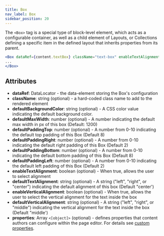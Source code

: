 ```yaml
---
title: Box
nav_label: Box
sidebar_position: 20
---
```


The `<Box>` tag is a special type of block-level element, which acts as a configurable container, as well as a child element of Layouts, or Collections defining a specific item in the defined layout that inherits properties from its parent.

```jsx
<Box dataRef={content.textBox} className="text-box" enableTextAlignment={true}>
...
</Box>
```

## Attributes

* **dataRef**: DataLocator - the data-element storing the Box's configuration
* **className**: string (optional) - a hard-coded class name to add to the rendered element
* **defaultBackgroundColor**: string (optional) - A CSS color value indicating the default background color.
* **defaultMaxWidth**: number (optional) - A number indicating the default max width in px of this box (Default: 1200)
* **defaultPaddingTop**: number (optional) - A number from 0-10 indicating the default top padding of this Box (Default 8)
* **defaultPaddingRight**: number (optional) - A number from 0-10 indicating the default right padding of this Box (Default 2)
* **defaultPaddingBottom**: number (optional) - A number from 0-10 indicating the default bottom padding of this Box (Default 8)
* **defaultPaddingLeft**: number (optional) - A number from 0-10 indicating the default left padding of this Box (Default 2)
* **enableTextAlignment**: boolean (optional) - When true, allows the user to select alignment
* **defaultTextAlignment**: string (optional) - A string ("left", "right", or "center") indicating the default alignment of this box (Default "center')
* **enableVerticalAlignment**: boolean (optional) - When true, allows the user to select the vertical alignment for the text inside the box
* **defaultVerticalAlignment**: string (optional) - A string ("left", "right", or "middle") indicating the vertical alignment for the text inside the box (Default "middle')
* **properties**: Array `<[object]>` (optional) - defines properties that content authors can configure within the page editor. For details see [custom properties](/docs/studio/developers/features/properties).

